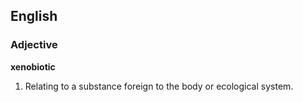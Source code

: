 ==English==

===Adjective===
'''xenobiotic'''
# Relating to a substance foreign to the body or ecological system.